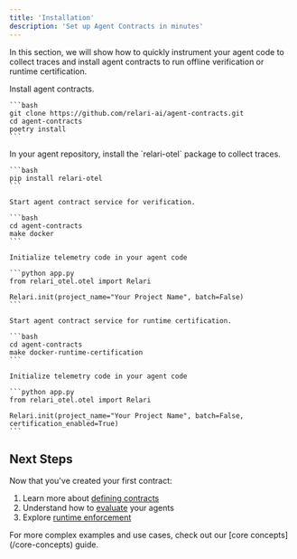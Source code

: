 ```yaml
---
title: 'Installation'
description: 'Set up Agent Contracts in minutes'
---
```


In this section, we will show how to quickly instrument your agent code to collect traces and install agent contracts to run offline verification or runtime certification.


<Steps>
  <Step title="Install agent contracts">
    Install agent contracts.

    ```bash
    git clone https://github.com/relari-ai/agent-contracts.git
    cd agent-contracts
    poetry install
    ```
  </Step>
  <Step title="Install relari-otel in your Agent">
    In your agent repository, install the `relari-otel` package to collect traces.

    ```bash
    pip install relari-otel
    ```
  </Step>
  <Step title="Option A: Set up Agent Contracts for Offline Verification">
    
    Start agent contract service for verification.

    ```bash
    cd agent-contracts
    make docker
    ```

    Initialize telemetry code in your agent code

    ```python app.py
    from relari_otel.otel import Relari

    Relari.init(project_name="Your Project Name", batch=False)
    ```
  </Step>
  <Step title="Option B: Set up Agent Contracts for Runtime Certification">
    
    Start agent contract service for runtime certification.

    ```bash
    cd agent-contracts
    make docker-runtime-certification
    ```

    Initialize telemetry code in your agent code

    ```python app.py
    from relari_otel.otel import Relari

    Relari.init(project_name="Your Project Name", batch=False, certification_enabled=True)
    ```
  </Step>
</Steps>


## Next Steps

Now that you've created your first contract:

1. Learn more about [defining contracts](/define/contracts)
2. Understand how to [evaluate](/evaluate/evaluation) your agents
3. Explore [runtime enforcement](/enforce/runtime)

<Note>
  For more complex examples and use cases, check out our [core concepts](/core-concepts) guide.
</Note>
